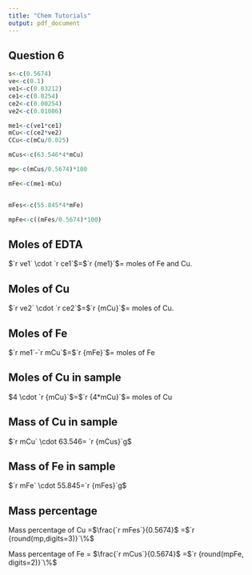 ```yaml
---
title: "Chem Tutorials"
output: pdf_document
---
```


## Question 6

```r
s<-c(0.5674)
ve<-c(0.1)
ve1<-c(0.03212)
ce1<-c(0.0254)
ce2<-c(0.00254)
ve2<-c(0.01086)

me1<-c(ve1*ce1)
mCu<-c(ce2*ve2)
CCu<-c(mCu/0.025)

mCus<-c(63.546*4*mCu)

mp<-c(mCus/0.5674)*100

mFe<-c(me1-mCu)


mFes<-c(55.845*4*mFe)

mpFe<-c((mFes/0.5674)*100)
```

## Moles of EDTA
$`r ve1` \cdot `r ce1`$=$`r {me1}`$= moles of Fe and Cu. 


## Moles of Cu
$`r ve2` \cdot `r ce2`$=$`r {mCu}`$= moles of Cu.

## Moles of Fe
$`r me1`-`r mCu`$=$`r {mFe}`$= moles of Fe



## Moles of Cu in sample
$4 \cdot `r {mCu}`$=$`r {4*mCu}`$= moles of Cu

## Mass of Cu in sample
$`r mCu` \cdot 63.546= `r {mCus}`g$


## Mass of Fe in sample 
$`r mFe` \cdot 55.845=`r {mFes}`g$

## Mass percentage
Mass percentage of Cu =$\frac{`r mFes`}{0.5674}$ =$`r {round(mp,digits=3)}`\%$

Mass percentage of Fe = $\frac{`r mCus`}{0.5674}$ =$`r {round(mpFe, digits=2)}`\%$


